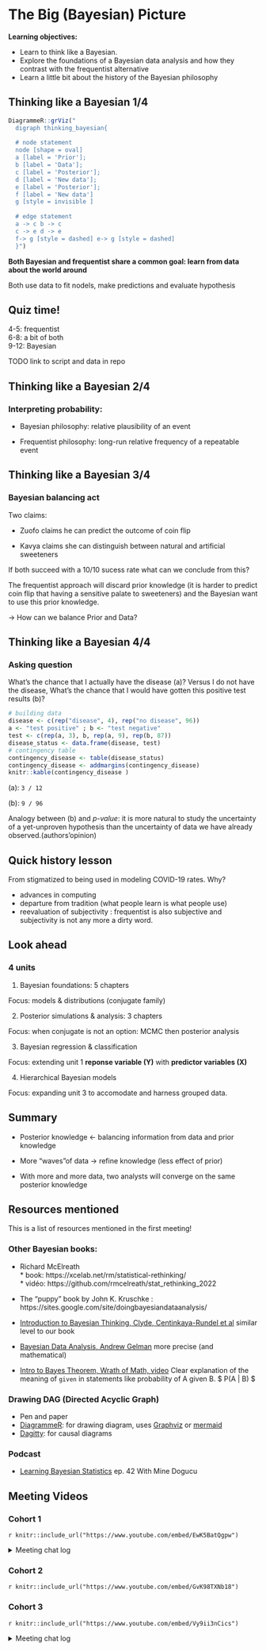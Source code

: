 # The Big (Bayesian) Picture

**Learning objectives:**

- Learn to think like a Bayesian.
- Explore the foundations of a Bayesian data analysis and how they contrast with the frequentist alternative
- Learn a little bit about the history of the Bayesian philosophy

## Thinking like a Bayesian 1/4

```r
DiagrammeR::grViz("
  digraph thinking_bayesian{
  
  # node statement
  node [shape = oval]
  a [label = 'Prior'];
  b [label = 'Data'];
  c [label = 'Posterior'];
  d [label = 'New data'];
  e [label = 'Posterior'];
  f [label = 'New data']
  g [style = invisible ]
  
  # edge statement
  a -> c b -> c
  c -> e d -> e
  f-> g [style = dashed] e-> g [style = dashed]
  }")
```
**Both Bayesian and frequentist share a common goal: learn from data about the world around** 

Both use data to fit nodels, make predictions and evaluate hypothesis

## Quiz time! 

4-5: frequentist  
6-8: a bit of both  
9-12: Bayesian  

TODO link to script and data in repo

## Thinking like a Bayesian 2/4

###  Interpreting probability: 

- Bayesian philosophy: relative plausibility of an event 

- Frequentist philosophy: long-run relative frequency of a repeatable  event

## Thinking like a Bayesian 3/4

### Bayesian balancing act

Two claims: 

- Zuofo claims he can predict the outcome of coin flip

- Kavya claims she can distinguish between natural and artificial sweeteners 

If both succeed with a 10/10 sucess rate what can we conclude from this?

The frequentist approach will discard prior knowledge (it is harder to predict coin flip that having a sensitive palate to sweeteners) and the Bayesian want to use this prior knowledge. 

-> How can we balance Prior and Data?

## Thinking like  a Bayesian 4/4

### Asking question

What's the chance that I actually have the disease (a)?  Versus I do not have the disease, What's the chance that I would have gotten this positive test results (b)? 

```r
# building data
disease <- c(rep("disease", 4), rep("no disease", 96))
a <- "test positive" ; b <- "test negative"
test <- c(rep(a, 3), b, rep(a, 9), rep(b, 87))
disease_status <- data.frame(disease, test)
# contingency table
contingency_disease <- table(disease_status)
contingency_disease <- addmargins(contingency_disease)
knitr::kable(contingency_disease )
```

(a): `3 / 12`

(b): `9 / 96`

Analogy between (b) and *p-value*: it is more natural to study the uncertainty of a yet-unproven hypothesis than the uncertainty of data we have already observed.(authors'opinion) 

## Quick history lesson 

From stigmatized to being used in modeling COVID-19 rates. Why?

- advances in computing 
- departure from tradition (what people learn is what people use)
- reevaluation of subjectivity : frequentist is also subjective and subjectivity is not any more a dirty word.


## Look ahead 

### 4 units

1. Bayesian foundations: 5 chapters

Focus: models & distributions (conjugate family) 

2. Posterior simulations & analysis: 3 chapters

Focus: when conjugate is not an option: MCMC then posterior analysis

3. Bayesian regression & classification 

Focus: extending unit 1 **reponse variable (Y)** with **predictor variables (X)**

4. Hierarchical Bayesian models

Focus: expanding unit 3 to accomodate and harness grouped data.

## Summary 

- Posterior knowledge <- balancing information from data and prior knowledge 

- More "waves"of data -> refine knowledge (less effect of prior)

- With more and more data, two analysts will converge on the same posterior knowledge

## Resources mentioned

This is a list of resources mentioned in the first meeting!

### Other Bayesian books: 

- Richard McElreath   
      * book: https://xcelab.net/rm/statistical-rethinking/  
      * vidéo: https://github.com/rmcelreath/stat_rethinking_2022

- The "puppy" book by John K. Kruschke : https://sites.google.com/site/doingbayesiandataanalysis/

- [Introduction to Bayesian Thinking, Clyde, Centinkaya-Rundel et al](https://statswithr.github.io/book/index.html) similar level to our book

- [Bayesian Data Analysis, Andrew Gelman](http://www.stat.columbia.edu/~gelman/book/BDA3.pdf) more precise (and mathematical)

-	[Intro to Bayes Theorem, Wrath of Math, video](https://www.youtube.com/watch?v=3sJn5-Cjm2s)
	Clear explanation of the meaning of `given` in statements like probability
	of A given B. $ P(A | B) $


### Drawing DAG (Directed Acyclic Graph)

- Pen and paper  
- [DiagrammeR](https://rich-iannone.github.io/DiagrammeR/docs.html): for drawing diagram, uses [Graphviz](https://www.graphviz.org/documentation/) or [mermaid](https://mermaid-js.github.io/mermaid/#/)  
- [Dagitty](http://dagitty.net/): for causal diagrams

### Podcast 

- [Learning Bayesian Statistics](https://podcasts.apple.com/us/podcast/how-to-teach-and-learn-bayesian-stats-with-mine-dogucu/id1483485062?i=1000526699407) ep. 42 With Mine Dogucu




## Meeting Videos

### Cohort 1

`r knitr::include_url("https://www.youtube.com/embed/EwK5BatQgpw")`

<details>
<summary> Meeting chat log </summary>

```
00:06:01	Olivier:	hello !
00:06:47	Olivier:	various links : https://r4ds.github.io/bookclub-bayes_rules/
00:06:55	Olivier:	https://docs.google.com/spreadsheets/d/18IDSOU2bfkD55kOB18qCB7Idbpiyp4_9qeWjkvE-Syc/edit#gid=0
00:09:44	Olivier:	Letś wait that everyone configure zoom :P
00:10:18	Gabby Palomo:	I didn't see if anyone else signed up for this cohort. I imagine more people did, right?
00:10:46	Olivier:	I do not know the number of participant
00:10:52	Olivier:	I will have to ask 
00:11:08	Will:	Well hopefully. I'm assuming for fellow Brits there are lots people celebrating the jubilee.
00:11:59	Gabby Palomo:	ah that's true!!
00:12:10	erik.aalto@tocaboca.com:	I’m not hearing anything, but I could hear recording in progress when I joined..
00:12:24	Olivier:	do you hear me ? 
00:12:27	Gabby Palomo:	There are 85 people in the slack channel so will see.
00:12:42	erik.aalto@tocaboca.com:	Nope, cant hear anything:/
00:13:15	Will:	Yes I think I can hear Erik
00:13:45	erik.aalto@tocaboca.com:	Darn, can’t hear anything…this is weird
00:13:57	Olivier:	we hear you at least
00:14:03	erik.aalto@tocaboca.com:	I hear the zoom notifs…like ”recording in progress”
00:15:52	Olivier:	it is fine 
00:16:13	Olivier:	is it better
00:17:24	Olivier:	is it good now ?
00:17:41	Olivier:	i restaart it
00:19:02	Olivier:	working or not ? 
00:19:20	Ronald Legere:	Not yet… there is a audio test thing in the audio settings menu
00:19:48	Olivier:	good name 
00:56:58	Ronald Legere:	Can you link those podcasts to slack? Or here ;)
01:06:31	Olivier Leroy:	DiagrammeR
```
</details>


### Cohort 2

`r knitr::include_url("https://www.youtube.com/embed/GvK98TXNb18")`


### Cohort 3

`r knitr::include_url("https://www.youtube.com/embed/Vy9ii3nCics")`

<details>
<summary> Meeting chat log </summary>

```
00:18:42	Mary EMERAGHI:	Hello Everyone... So, I will drop a brief on myself here since I am in a different timezone. I am a beginner with little or no knowledge of this subject save that I have knowledge of Basic Statistics and would want to advance deeper to use it for my plant breeding work on Rice and Cereals
00:19:05	Mary EMERAGHI:	My Name though is Mary Emeraghi from Nigeria
00:19:16	Mary EMERAGHI:	Currently in Cote d'Ivoire
00:20:59	Mary EMERAGHI:	Could I get the full details of these books especially on Theoretical knowledge to help me
00:21:01	Mary EMERAGHI:	?
00:21:47	Mary EMERAGHI:	thanks Gabby
00:21:54	Mary EMERAGHI:	By who please?
00:21:55	Gabby Palomo:	Bayesian Models: A statistical primer for ecologists; Hobbs and Hooten
00:22:21	Gabby Palomo:	Doing Bayesian Data Analysis: A tutorial with R, JAGS, and Stan. John Kruschke.
00:22:56	Mary EMERAGHI:	much appreciated
00:47:48	Mary EMERAGHI:	no
00:47:55	Mary EMERAGHI:	sorry
01:05:06	Oluwafemi Oyedele:	Thank you !!!
```
</details>
